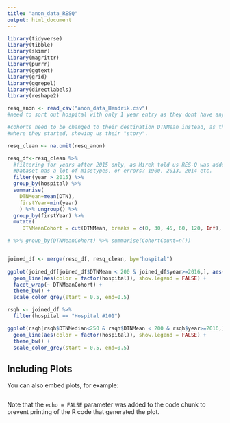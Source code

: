 ```yaml
---
title: "anon_data_RESQ"
output: html_document
---
```


```r
library(tidyverse)
library(tibble)
library(skimr)
library(magrittr)
library(purrr)
library(ggtext)
library(grid)
library(ggrepel)
library(directlabels)
library(reshape2)

```

```r

resq_anon <- read_csv("anon_data_Hendrik.csv")
#need to sort out hospital with only 1 year entry as they dont have any "progress"?

#cohorts need to be changed to their destination DTNMean instead, as this will show us
#where they started, showing us their "story".

resq_clean <- na.omit(resq_anon)

resq_df<-resq_clean %>%
  #filtering for years after 2015 only, as Mirek told us RES-Q was added in 2016. 
  #Dataset has a lot of misstypes, or errors? 1900, 2013, 2014 etc.
  filter(year > 2015) %>%
  group_by(hospital) %>%
  summarise(
    DTNMean=mean(DTN),
    firstYear=min(year)
    ) %>% ungroup() %>%
  group_by(firstYear) %>%
  mutate(
     DTNMeanCohort = cut(DTNMean, breaks = c(0, 30, 45, 60, 120, Inf), labels = c("<30", "30-45", "45-60", "60-120", ">120"))) %>% ungroup()

# %>% group_by(DTNMeanCohort) %>% summarise(CohortCount=n())


joined_df <- merge(resq_df, resq_clean, by="hospital")
  
ggplot(joined_df[joined_df$DTNMean < 200 & joined_df$year>=2016,], aes(x = year, y = DTNMean)) + 
  geom_line(aes(color = factor(hospital)), show.legend = FALSE) + 
  facet_wrap(~ DTNMeanCohort) + 
  theme_bw() + 
  scale_color_grey(start = 0.5, end=0.5)

rsqh <- joined_df %>%
  filter(hospital == "Hospital #101")

ggplot(rsqh[rsqh$DTNMedian<250 & rsqh$DTNMean < 200 & rsqh$year>=2016,], aes(x = year, y = DTNMean)) + 
  geom_line(aes(color = factor(hospital)), show.legend = FALSE) + 
  theme_bw() + 
  scale_color_grey(start = 0.5, end=0.5)

```

## Including Plots

You can also embed plots, for example:

```r

```

Note that the `echo = FALSE` parameter was added to the code chunk to prevent printing of the R code that generated the plot.

